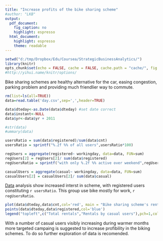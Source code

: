 ```yaml
---
title: "Increase profits of the bike sharing scheme"
#author: "LKB"
output: 
  pdf_document: 
    fig_caption: no
    highlight: espresso
  html_document: 
    highlight: espresso
    theme: readable
---
```


```r
setwd("d:/tmp/Dropbox/Edu/Coursea/StrategicBusinessAnalytics/")
library(knitr)
opts_chunk$set(echo = FALSE, cache = FALSE, cache.path = "cache/", fig.path = "figure/", warning = FALSE,message = FALSE,verbose = FALSE)
#http://yihui.name/knitr/options/
```
Bike sharing schemes are healthy alternative for the car, easing congestion, parking problem and providing much friendlier way to commute. 
```r
rm(list=ls(all=TRUE))
data=read.table('day.csv',sep=',',header=TRUE)

data$dteday<-as.Date(data$dteday) #set date correct
data$instant<-NULL
data$yr<-data$yr + 2011

#str(data)
#ummary(data)

usersRatio = sum(data$registered)/sum(data$cnt)
usersRatio = sprintf("%.2f %% of all users",usersRatio*100)

regUsers = aggregate(registered~ workingday, data=data, FUN=sum)
regUsers[2] = regUsers[2]/ sum(data$registered)
regUsersRatio = sprintf("with only %.2f %% active over weekend",regUsers[[2]][1]*100)

casualUsers = aggregate(casual~ workingday, data=data, FUN=sum)
casualUsers[2] = casualUsers[2]/ sum(data$casual)

```
[Data](https://archive.ics.uci.edu/ml/datasets/Bike+Sharing+Dataset) analysis show increased interst in scheme, with registered users constituting `r usersRatio`. This group use bike mostly for work, `r regUsersRatio`.

```r
plot(data$dteday,data$cnt,col='red', main = "Bike sharing scheme's rentals",ylab="Number of rentals",xlab = "Date")
points(data$dteday,data$registered,col='blue')
legend("topleft",c("Total rentals","Rentals by casual users"),pch=1,col=c('red','blue'))
```

With a number of casual users visibly increasing during warmer months more targeted campaing is suggested to increase profibility in the biking schemes. To do so further exploration of data is recomended.
```r

```

